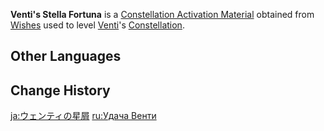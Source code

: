 {{Item Infobox
|id           = 001122
|image        = Item Stella Fortuna (5 Star).png
|type         = Constellation Activation Materials
|group        = Stella Fortuna
|quality      = 5
|description  = [[Venti]]'s Constellation Activation Material
|source1      = [[Wishes]]
}}
'''Venti's Stella Fortuna''' is a [[Constellation Activation Material]] obtained from [[Wishes]] used to level [[Venti]]'s [[Constellation]].

==Other Languages==
{{Other Languages
|en      = Venti's Stella Fortuna
|zhs     = 温迪的命星
|zhs_rm  = Wēndí de Mìngxīng
|zht     = 溫迪的命星
|zht_rm  = Wēndí de Mìngxīng
|zh_tl   = Venti's {{Lex|Stella Fortuna|zh}}
|ja      = ウェンティの星屑
|ja_rm   = Wenti no Hoshikuzu
|ja_tl   = Venti's {{Lex|Stella Fortuna|ja}}
|ko      = 벤티의 운명의 별
|ko_rm   = Benti-ui Unmyeong-ui Byeol
|ko_tl   = Venti's {{Lex|Stella Fortuna|ko}}
|es      = Stella Fortuna de Venti
|es_tl   = Venti's Stella Fortuna
|fr      = Stella Fortuna de Venti
|fr_tl   = Venti's Stella Fortuna
|ru      = <!--Удача Венти-->
|ru_tl   = <!--Venti's {{Lex|Stella Fortuna|ru}}-->
|th      = ดวงดาวแห่งชีวิตของ Venti
|th_rm   = Duangdao haeng Chiwit khong Venti
|th_tl   = Venti's {{Lex|Stella Fortuna|th}}
|vi      = Chòm Sao Của Venti
|vi_tl   = Venti's {{Lex|Stella Fortuna|vi}}
|de      = Stella Fortuna von Venti
|de_tl   = Venti's Stella Fortuna
|id      = Venti's Stella Fortuna
|pt      = <!--Constelação de Venti/Stella Fortuna de Venti-->
|pt_tl   = <!--Venti's Stella Fortuna-->
|tr      = <!--Venti' Yaşam Yıldızı-->
|tr_tl   = <!--Venti's Stella Fortuna-->
|it      = Stella Fortuna di Venti
|it_tl   = Venti's Stella Fortuna
}}

==Change History==
{{Change History|1.0}}

[[ja:ウェンティの星屑]]
[[ru:Удача Венти]]